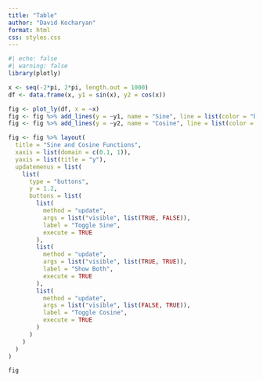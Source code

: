 ```yaml
---
title: "Table"
author: "David Kocharyan"
format: html
css: styles.css
---
```


```r
#| echo: false
#| warning: false
library(plotly)

x <- seq(-2*pi, 2*pi, length.out = 1000)
df <- data.frame(x, y1 = sin(x), y2 = cos(x))

fig <- plot_ly(df, x = ~x)
fig <- fig %>% add_lines(y = ~y1, name = "Sine", line = list(color = "blue"), visible = TRUE)
fig <- fig %>% add_lines(y = ~y2, name = "Cosine", line = list(color = "red"), visible = TRUE)

fig <- fig %>% layout(
  title = "Sine and Cosine Functions",
  xaxis = list(domain = c(0.1, 1)),
  yaxis = list(title = "y"),
  updatemenus = list(
    list(
      type = "buttons",
      y = 1.2,
      buttons = list(
        list(
          method = "update",
          args = list("visible", list(TRUE, FALSE)),
          label = "Toggle Sine",
          execute = TRUE
        ),
        list(
          method = "update",
          args = list("visible", list(TRUE, TRUE)),
          label = "Show Both",
          execute = TRUE
        ),
        list(
          method = "update",
          args = list("visible", list(FALSE, TRUE)),
          label = "Toggle Cosine",
          execute = TRUE
        )
      )
    )
  )
)

fig

```